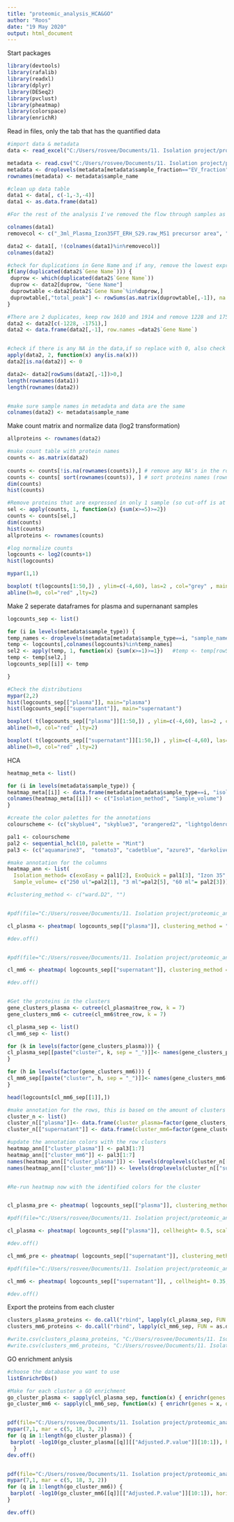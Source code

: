 ---
title: "proteomic_analysis_HCA&GO"
author: "Roos"
date: "19 May 2020"
output: html_document
---


Start packages
```{r}
library(devtools)
library(rafalib)
library(readxl)
library(dplyr)
library(DESeq2)
library(pvclust)
library(pheatmap)
library(colorspace)
library(enrichR)

```



Read in files, only the tab that has the quantified data
```{r}

#import data & metadata
data <- read_excel("C:/Users/rosvee/Documents/11. Isolation project/proteomic_analysis/data/EV_GeneCentricData_20200429.xlsx", sheet = 1, col_types = c(rep("text", times=4) , rep("numeric", times=46) ))

metadata <- read.csv("C:/Users/rosvee/Documents/11. Isolation project/proteomic_analysis/data/metadata_script2.csv", header = TRUE, stringsAsFactors = TRUE)
metadata <- droplevels(metadata[metadata$sample_fraction=="EV_fraction",])
rownames(metadata) <- metadata$sample_name

#clean up data table
data1 <- data[, c(-1,-3,-4)]
data1 <- as.data.frame(data1)

#For the rest of the analysis I've removed the flow through samples as they are not EV isolation methods. Also I have removed the batch 10 & 11 from the ExoEasy MM6 samples as they were just there to test for batch effect (script 1, PCA)

colnames(data1)
removecol <- c("_3ml_Plasma_Izon35FT_ERH_S29.raw_MS1 precursor area", "_3ml_Plasma_Izon35FT_OB_S28.raw_MS1 precursor area", "_3ml_Plasma_IzonFT_ERH_S24.raw_MS1 precursor area", "_3ml_Plasma_IzonFT_JGH_S25.raw_MS1 precursor area", "_MM6_Izon35FT_S46.raw_MS1 precursor area", "_MM6_Izon35FT_S47.raw_MS1 precursor area", "_MM6_IzonFT_S42.raw_MS1 precursor area", "_MM6_IzonFT_S43.raw_MS1 precursor area" , "_MM6_exoEasy_S34.raw_MS1 precursor area", "_MM6_exoEasy_S35.raw_MS1 precursor area", "Antal")

data2 <- data1[, !(colnames(data1)%in%removecol)]
colnames(data2)

#check for duplications in Gene Name and if any, remove the lowest expressed ones
if(any(duplicated(data2$`Gene Name`))) {
 duprow <- which(duplicated(data2$`Gene Name`))
 duprow <- data2[duprow, "Gene Name"]
 duprowtable <-data2[data2$`Gene Name`%in%duprow,]
 duprowtable[,"total_peak"] <- rowSums(as.matrix(duprowtable[,-1]), na.rm = TRUE)
}

#There are 2 duplicates, keep row 1610 and 1914 and remove 1228 and 1751
data2 <- data2[c(-1228, -1751),]
data2 <- data.frame(data2[,-1], row.names =data2$`Gene Name`)


#check if there is any NA in the data,if so replace with 0, also check if there are rows that have 0 for every sample, since we removed some samples now, these are not neccessary anymore.
apply(data2, 2, function(x) any(is.na(x)))
data2[is.na(data2)] <- 0

data2<- data2[rowSums(data2[,-1])>0,]
length(rownames(data1))
length(rownames(data2))


#make sure sample names in metadata and data are the same
colnames(data2) <- metadata$sample_name

```


Make count matrix and normalize data (log2 transformation)
```{r}

allproteins <- rownames(data2)

#make count table with protein names
counts <- as.matrix(data2)
                          
counts <- counts[!is.na(rownames(counts)),] # remove any NA's in the row names
counts <- counts[ sort(rownames(counts)), ] # sort proteins names (rownames) alphabetically
dim(counts)            
hist(counts)

#Remove proteins that are expressed in only 1 sample (so cut-off is at present in at least 2 samples)
sel <- apply(counts, 1, function(x) {sum(x>=5)>=2})
counts <- counts[sel,]
dim(counts)  
hist(counts)
allproteins <- rownames(counts)

#log normalize counts
logcounts <- log2(counts+1)
hist(logcounts)

mypar(1,1)

boxplot( t(logcounts[1:50,]) , ylim=c(-4,60), las=2 , col="grey" , main="log norm" ,cex=.2)
abline(h=0, col="red" ,lty=2)

```


Make 2 seperate dataframes for plasma and supernanant samples
```{r}
logcounts_sep <- list()

for (i in levels(metadata$sample_type)) {
temp_names <- droplevels(metadata[metadata$sample_type==i, "sample_name"])  
temp <- logcounts[,colnames(logcounts)%in%temp_names]
sel2 <- apply(temp, 1, function(x) {sum(x>=1)>=1})   #temp <- temp[rowSums(temp)>1,]
temp <- temp[sel2,]
logcounts_sep[[i]] <- temp

}

#Check the distributions
mypar(2,2)
hist(logcounts_sep[["plasma"]], main="plasma")
hist(logcounts_sep[["supernatant"]], main="supernatant")

boxplot( t(logcounts_sep[["plasma"]][1:50,]) , ylim=c(-4,60), las=2 , col="grey" , main="log plasma" ,cex=.2)
abline(h=0, col="red" ,lty=2)

boxplot( t(logcounts_sep[["supernatant"]][1:50,]) , ylim=c(-4,60), las=2 , col="grey" , main="log MM6" ,cex=.2)
abline(h=0, col="red" ,lty=2)

```



HCA 
```{r}

heatmap_meta <- list()

for (i in levels(metadata$sample_type)) {
heatmap_meta[[i]] <- data.frame(metadata[metadata$sample_type==i, "isolation_method"], metadata[metadata$sample_type==i, "sample_volume"], row.names = colnames(logcounts_sep[[i]])) 
colnames(heatmap_meta[[i]]) <- c("Isolation_method", "Sample_volume")
}

#create the color palettes for the annotations
colourscheme <- (c("skyblue4", "skyblue3", "orangered2", "lightgoldenrod2", "darkseagreen4", "darkseagreen3", "sienna1", "plum3", "plum 1"))

pal1 <- colourscheme
pal2 <- sequential_hcl(10, palette = "Mint")
pal3 <- (c("aquamarine3",  "tomato3", "cadetblue", "azure3", "darkolivegreen3", "lightpink2", "navajowhite2", "steelblue4"))

#make annotation for the columns
heatmap_ann <- list(
  Isolation_method= c(exoEasy = pal1[2], ExoQuick = pal1[3], "Izon 35" = pal1[4], "Izon 70" =pal1[6], OptiPrep = pal1[9], MagCapture = pal1[7]),
  Sample_volume= c("250 ul"=pal2[1], "3 ml"=pal2[5], "60 ml"= pal2[3]))

#clustering_method <- c("ward.D2", "")


#pdf(file="C:/Users/rosvee/Documents/11. Isolation project/proteomic_analysis/ev_isolation/output/script3/heatmap_plasma_nocluster.pdf", width = 8, height = 8, compress = FALSE)

cl_plasma <- pheatmap( logcounts_sep[["plasma"]], clustering_method = "ward.D2", cellheight= 0.6, scale = "row" , color = c("pink",colorRampPalette(c( "navy", "navy","white","orange", "firebrick"))(99)), border_color = NA, cluster_cols = T, cutree_rows = 7, cex=1,  fontsize_col = 10, show_rownames = FALSE, annotation_col=heatmap_meta[["plasma"]], annotation_colors= heatmap_ann, treeheight_col = 30 )

#dev.off()


#pdf(file="C:/Users/rosvee/Documents/11. Isolation project/proteomic_analysis/ev_isolation/output/script3/heatmap_mm6_nocluster.pdf", width = 8, height = 8, compress = FALSE)

cl_mm6 <- pheatmap( logcounts_sep[["supernatant"]], clustering_method = "ward.D2", cellheight= 0.25, scale = "row" , color = c("pink", colorRampPalette(c("navy", "navy","white","orange", "firebrick"))(99)), border_color = NA, cluster_cols = T, cutree_rows = 7, cex=1, fontsize_col = 9, show_rownames = FALSE, annotation_col=heatmap_meta[["supernatant"]], annotation_colors = heatmap_ann, treeheight_col = 12)

#dev.off()


#Get the proteins in the clusters
gene_clusters_plasma <- cutree(cl_plasma$tree_row, k = 7)
gene_clusters_mm6 <- cutree(cl_mm6$tree_row, k = 7)

cl_plasma_sep <- list()
cl_mm6_sep <- list()

for (k in levels(factor(gene_clusters_plasma))) {
cl_plasma_sep[[paste("cluster", k, sep = "_")]]<- names(gene_clusters_plasma[gene_clusters_plasma==k])
}

for (h in levels(factor(gene_clusters_mm6))) {
cl_mm6_sep[[paste("cluster", h, sep = "_")]]<- names(gene_clusters_mm6[gene_clusters_mm6==h])
}

head(logcounts[cl_mm6_sep[[1]],])

#make annotation for the rows, this is based on the amount of clusters you choose! (so if you change cutree_rows also change here)
cluster_n <- list()
cluster_n[["plasma"]]<- data.frame(cluster_plasma=factor(gene_clusters_plasma) , row.names = names(gene_clusters_plasma) )
cluster_n[["supernatant"]] <- data.frame(cluster_mm6=factor(gene_clusters_mm6) , row.names = names(gene_clusters_mm6) )

#update the annotation colors with the row clusters
heatmap_ann[["cluster_plasma"]] <- pal3[1:7]
heatmap_ann[["cluster_mm6"]] <- pal3[1:7]
names(heatmap_ann[["cluster_plasma"]]) <- levels(droplevels(cluster_n[["plasma"]][["cluster_plasma"]]))
names(heatmap_ann[["cluster_mm6"]]) <- levels(droplevels(cluster_n[["supernatant"]][["cluster_mm6"]]))


#Re-run heatmap now with the identified colors for the cluster


cl_plasma_pre <- pheatmap( logcounts_sep[["plasma"]], clustering_method = "ward.D2", cellheight= 0.5, scale = "row" , color = c("pink",colorRampPalette(c( "navy", "navy","white","orange", "firebrick"))(99)), border_color = NA, cluster_cols = T, cutree_rows = 7, cex=1, fontsize_col = 10, show_rownames = FALSE, annotation_col=heatmap_meta[["plasma"]], annotation_row = cluster_n[["plasma"]], annotation_colors = heatmap_ann, treeheight_col = 30 )

#pdf(file="C:/Users/rosvee/Documents/11. Isolation project/proteomic_analysis/ev_isolation/output/script3/heatmap_plasma.pdf", width = 8, height = 10, compress = FALSE)

cl_plasma <- pheatmap( logcounts_sep[["plasma"]], cellheight= 0.5, scale =  "none", cluster_rows =  cl_plasma_pre$tree_row, color = c("grey",colorRampPalette(c( "navy", "navy","white","orange", "firebrick"))(99)), border_color = NA, cluster_cols = T, cutree_rows = 7, cex=1, fontsize_col = 10, show_rownames = FALSE, annotation_col=heatmap_meta[["plasma"]], annotation_row = cluster_n[["plasma"]], annotation_colors = heatmap_ann, treeheight_col = 30)

#dev.off()

cl_mm6_pre <- pheatmap( logcounts_sep[["supernatant"]], clustering_method = "ward.D2", cellheight= 0.35, scale = "row" , color = c("pink", colorRampPalette(c("navy", "navy","white","orange", "firebrick"))(99)), border_color = NA, cluster_cols = T, cutree_rows = 7, cex=1, labels_col = paste(metadata$isolation_method[24:35], metadata$donor_code[24:35], sep = ", "), fontsize_col = 10, show_rownames = FALSE, annotation_col=heatmap_meta[["supernatant"]], annotation_row = cluster_n[["supernatant"]], annotation_colors = heatmap_ann, treeheight_col = 13)

#pdf(file="C:/Users/rosvee/Documents/11. Isolation project/proteomic_analysis/ev_isolation/output/script3/heatmap_mm6.pdf", width = 9, height = 10, compress = FALSE)

cl_mm6 <- pheatmap( logcounts_sep[["supernatant"]], , cellheight= 0.35, cluster_rows = cl_mm6_pre$tree_row , color = c("grey", colorRampPalette(c("navy", "navy","white","orange", "firebrick"))(99)), border_color = NA, cluster_cols = T, cutree_rows = 7, cex=1, labels_col = paste(metadata$isolation_method[24:35], metadata$donor_code[24:35], sep = ", "), fontsize_col = 10, show_rownames = FALSE, annotation_col=heatmap_meta[["supernatant"]], annotation_row = cluster_n[["supernatant"]], annotation_colors = heatmap_ann, treeheight_col = 13)

#dev.off()

```


Export the proteins from each cluster
```{r}

clusters_plasma_proteins <- do.call("rbind", lapply(cl_plasma_sep, FUN = as.data.frame))
clusters_mm6_proteins <- do.call("rbind", lapply(cl_mm6_sep, FUN = as.data.frame))

#write.csv(clusters_plasma_proteins, "C:/Users/rosvee/Documents/11. Isolation project/proteomic_analysis/ev_isolation/output/script3/proteins_cluster_plasma.csv")
#write.csv(clusters_mm6_proteins, "C:/Users/rosvee/Documents/11. Isolation project/proteomic_analysis/ev_isolation/output/script3/proteins_cluster_supernatant.csv")


```


GO enrichment anlysis
```{r}
#choose the database you want to use
listEnrichrDbs()

#Make for each cluster a GO enrichment
go_cluster_plasma <- sapply(cl_plasma_sep, function(x) { enrichr(genes = x, databases = "GO_Cellular_Component_2018")})
go_cluster_mm6 <- sapply(cl_mm6_sep, function(x) { enrichr(genes = x, databases = "GO_Cellular_Component_2018")})


pdf(file="C:/Users/rosvee/Documents/11. Isolation project/proteomic_analysis/ev_isolation/output/script3/GO_plasma.pdf", width = 6, height = 16)
mypar(7,1, mar = c(5, 18, 3, 2))
for (q in 1:length(go_cluster_plasma)) {
 barplot( -log10(go_cluster_plasma[[q]][["Adjusted.P.value"]][10:1]), horiz = T, names.arg = sub("\\(GO.*", "", go_cluster_plasma[[q]][["Term"]])[10:1],las=1, cex.names = 0.9, col = rev(pal2), main = sub(".G.*", "", names(go_cluster_plasma[q])), border = NA, xlab = "-log10 adjusted P value", space = 0.4)
  }
dev.off()


pdf(file="C:/Users/rosvee/Documents/11. Isolation project/proteomic_analysis/ev_isolation/output/script3/GO_mm6.pdf", width =6, height = 16)
mypar(7,1, mar = c(5, 18, 3, 2))
for (q in 1:length(go_cluster_mm6)) {
 barplot( -log10(go_cluster_mm6[[q]][["Adjusted.P.value"]][10:1]), horiz = T, names.arg = sub("\\(GO.*", "", go_cluster_mm6[[q]][["Term"]])[10:1],las=1, cex.names = 0.90, col = rev(pal2), main = sub(".G.*", "", names(go_cluster_mm6[q])), border = NA, xlab = "-log10 adjusted P value", space = 0.4)
}

dev.off()

```

